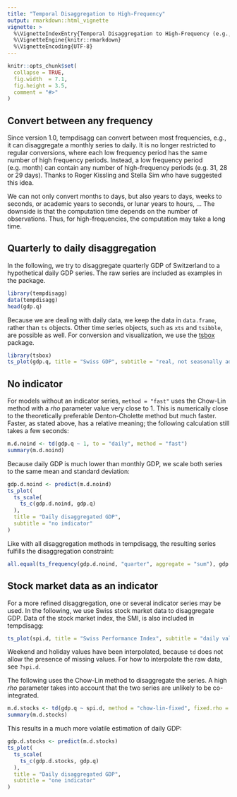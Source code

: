 ```yaml
---
title: "Temporal Disaggregation to High-Frequency"
output: rmarkdown::html_vignette
vignette: >
  %\VignetteIndexEntry{Temporal Disaggregation to High-Frequency (e.g., to daily)}
  %\VignetteEngine{knitr::rmarkdown}
  %\VignetteEncoding{UTF-8}
---
```


```r
knitr::opts_chunk$set(
  collapse = TRUE,
  fig.width  = 7.1,
  fig.height = 3.5,
  comment = "#>"
)

```


## Convert between any frequency

Since version 1.0, tempdisagg can convert between most frequencies, e.g., it can disaggregate a monthly series to daily.
It is no longer restricted to regular conversions, where each low frequency period has the same number of high frequency periods.
Instead, a low frequency period (e.g. month) can contain any number of high-frequency periods (e.g. 31, 28 or 29 days).
Thanks to Roger Kissling and Stella Sim who have suggested this idea.

We can not only convert months to days, but also years to days, weeks to seconds, or academic years to seconds, or lunar years to hours, ...
The downside is that the computation time depends on the number of observations.
Thus, for high-frequencies, the computation may take a long time.

## Quarterly to daily disaggregation

In the following, we try to disaggregate quarterly GDP of Switzerland to a hypothetical daily GDP series.
The raw series are included as examples in the package.

```r
library(tempdisagg)
data(tempdisagg)
head(gdp.q)
```

Because we are dealing with daily data, we keep the data in `data.frame`, rather than `ts` objects. Other time series objects, such as `xts` and `tsibble`, are possible as well.
For conversion and visualization, we use the [tsbox](https://www.tsbox.help) package.

```r
library(tsbox)
ts_plot(gdp.q, title = "Swiss GDP", subtitle = "real, not seasonally adjusted")
```

## No indicator

For models without an indicator series, `method = "fast"` uses the Chow-Lin method with a *rho* parameter value very close to 1. This is numerically close to the theoretically preferable Denton-Cholette method but much faster.
Faster, as stated above, has a relative meaning; the following calculation still takes a few seconds:


```r
m.d.noind <- td(gdp.q ~ 1, to = "daily", method = "fast")
summary(m.d.noind)
```

Because daily GDP is much lower than monthly GDP, we scale both series to the same mean and standard deviation:

```r
gdp.d.noind <- predict(m.d.noind)
ts_plot(
  ts_scale(
    ts_c(gdp.d.noind, gdp.q)
  ),
  title = "Daily disaggregated GDP",
  subtitle = "no indicator"
)
```

Like with all disaggregation methods in tempdisagg, the resulting series fulfills the disaggregation constraint:

```r
all.equal(ts_frequency(gdp.d.noind, "quarter", aggregate = "sum"), gdp.q)
```


## Stock market data as an indicator

For a more refined disaggregation, one or several indicator series may be used.
In the following, we use Swiss stock market data to disaggregate GDP.
Data of the stock market index, the SMI, is also included in tempdisagg:

```r
ts_plot(spi.d, title = "Swiss Performance Index", subtitle = "daily values, interpolated")
```

Weekend and holiday values have been interpolated, because `td` does not allow the presence of missing values. For how to interpolate the raw data, see `?spi.d`.

The following uses the Chow-Lin method to disaggregate the series. A high *rho* parameter takes into account that the two series are unlikely to be co-integrated.

```r
m.d.stocks <- td(gdp.q ~ spi.d, method = "chow-lin-fixed", fixed.rho = 0.9)
summary(m.d.stocks)
```

This results in a much more volatile estimation of daily GDP:

```r
gdp.d.stocks <- predict(m.d.stocks)
ts_plot(
  ts_scale(
    ts_c(gdp.d.stocks, gdp.q)
  ),
  title = "Daily disaggregated GDP",
  subtitle = "one indicator"
)
```



